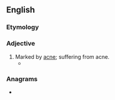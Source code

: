 ==English==

===Etymology===
{{suffix|acne|ed|lang=en}}

===Adjective===
{{en-adj}}

# Marked by [[acne]]; suffering from acne.
#* {{quote-text|lang=en|year=2007|author=Richard B. Schwartz|title=Proof of Purchase|page=230|passage=An '''acned''' teenager with his hand in a bag of nacho-flavored Doritos was whispering to another kid who was reading ''Lolita'' and picking his nose.}}

===Anagrams===
* {{anagrams|en|a=acden|Caden|Dance|caned|dance|decan}}